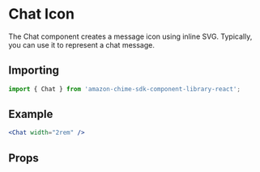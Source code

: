 

# Chat Icon

The Chat component creates a message icon using inline SVG. Typically, you can use it to represent a chat message.

## Importing

```javascript
import { Chat } from 'amazon-chime-sdk-component-library-react';
```

## Example

<ThemeProvider theme={lightTheme}>
  <GlobalStyles/>
  <Preview>
    <Chat width="2rem" />
  </Preview>
</ThemeProvider>

```jsx
<Chat width="2rem" />
```

## Props

<Props of={Chat} />
